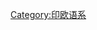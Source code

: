 {{Catnav|頁面分類|人文學科|语言学|語系|印欧语系}}
{{catmore}}
{{Commonscat|Armenian language}}

[[Category:印欧语系|Category:印欧语系]]